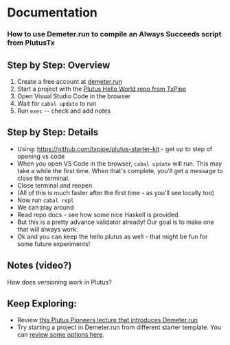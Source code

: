 # Documentation
### How to use Demeter.run to compile an Always Succeeds script from PlutusTx

## Step by Step: Overview
1. Create a free account at [demeter.run](https://demeter.run)
2. Start a project with the [Plutus Hello World repo from TxPipe](https://github.com/txpipe/plutus-starter-kit)
3. Open Visual Studio Code in the browser
4. Wait for `cabal update` to run
5. Run `exec` -- check and add notes

## Step by Step: Details
- Using: https://github.com/txpipe/plutus-starter-kit - get up to step of opening vs code
- When you open VS Code in the browser, `cabal update` will run. This may take a while the first time. When that's complete, you'll get a message to close the terminal.
- Close terminal and reopen.
- (All of this is much faster after the first time - as you'll see locally too)
- Now run `cabal repl`
- We can play around
- Read repo docs - see how some nice Haskell is provided.
- But this is a pretty advance validator already! Our goal is to make one that will always work.
- Ok and you can keep the hello.plutus as well - that might be fun for some future experiments!

## Notes (video?)
How does versioning work in Plutus?

## Keep Exploring:
- Review [this Plutus Pioneers lecture that introduces Demeter.run](https://iog-academy.gitbook.io/plutus-pioneers-program-fourth-cohort/lectures/lecture-01/lesson-01)
- Try starting a project in Demeter.run from different starter template. You can [review some options here]().

